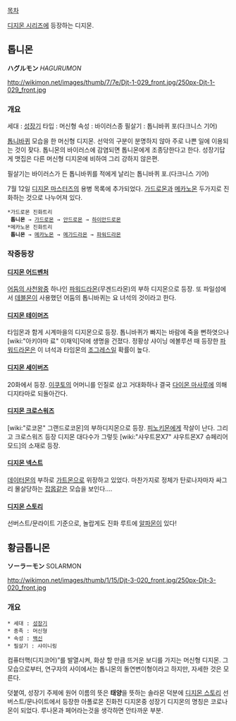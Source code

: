 [[목차]]

[[디지몬 시리즈]]에 등장하는 디지몬.

== 톱니몬 ==
'''ハグルモン'''   ''HAGURUMON''

http://wikimon.net/images/thumb/7/7e/Djt-1-029_front.jpg/250px-Djt-1-029_front.jpg

=== 개요 ===
세대 : [[성장기]]
타입 : 머신형
속성 : 바이러스종
필살기 : 톱니바퀴 포(다크니스 기어)

[[톱니바퀴]] 모습을 한 머신형 디지몬. 선악의 구분이 분명하지 않아 주로 나쁜 일에 이용되는 것이 잦다. 톱니몬의 바이러스에 감염되면 톱니몬에게 조종당한다고 한다. 성장기답게 맷집은 다른 머신형 디지몬에 비하여 그리 강하지 않은편.

필살기는 바이러스가 든 톱니바퀴를 적에게 날리는 톱니바퀴 포.(다크니스 기어)

7월 12일 [[디지몬 마스터즈]]의 용병 목록에 추가되었다. [[가드로몬]]과 [[메카노몬]] 두가지로 진화하는 것으로 나누어져 있다.
 *가드로몬 진화트리
  '''톱니몬''' → [[가드로몬]] → [[안드로몬]] → [[하이안드로몬]]
 *메카노몬 진화트리
  '''톱니몬''' → [[메카노몬]] → [[메가드라몬]] → [[파워드라몬]]

 
=== 작중등장 ===
==== [[디지몬 어드벤처]] ====
[[어둠의 사천왕]]중 하나인 [[파워드라몬]](무겐드라몬)의 부하 디지몬으로 등장. 또 파일섬에서 [[데블몬]]이 사용했던 어둠의 톱니바퀴는 요 녀석의 것이라고 한다.

==== [[디지몬 테이머즈]] ====
타임몬과 함게 시계마을의 디지몬으로 등장. 톱니바퀴가 빠지는 바람에 죽을 뻔하엿으나 [wiki:"아키야마 료" 이재익]덕에 생명을 건졌다. 정황상 샤이닝 에볼루션 때 등장한 [[파워드라몬]]은 이 녀석과 타임몬의 [[조그레스]]일 확률이 높다.

==== [[디지몬 세이버즈]] ==== 
20화에서 등장. [[이쿠토]]의 어머니를 인질로 삼고 거대화하나 결국 [[다이몬 마사루]]에 의해 디지타마로 되돌아간다.

==== [[디지몬 크로스워즈]] ==== 
[wiki:"로코몬" 그랜드로코몬]의 부하디지몬으로 등장. [[피노키몬]]에게 작살이 난다. 그리고 크로스워즈 등장 디지몬 대다수가 그렇듯 [wiki:"샤우트몬X7" 샤우트몬X7 슈페리어 모드]의 소재로 등장.

==== [[디지몬 넥스트]] ==== 
[[데이터몬]]의 부하로 [[가트몬]]으로 위장하고 있었다. 마찬가지로 정체가 탄로나자마자 싸그리 몰살당하는 [[잡몹]]같은 모습을 보인다....

==== [[디지몬 스토리]] ==== 
선버스트/문라이트 기준으로, 놀랍게도 진화 루트에 [[알파몬]]이 있다!
== 황금톱니몬 ==

'''ソーラーモン''' SOLARMON

http://wikimon.net/images/thumb/1/15/Djt-3-020_front.jpg/250px-Djt-3-020_front.jpg

=== 개요 ===
 * 세대 : [[성장기]]
 * 종족 : 머신형
 * 속성 : [[백신]]
 * 필살기 : 샤이니링

컴퓨터핵(디지코어)”를 발열시켜, 화상 할 만큼 뜨거운 보디를 가지는 머신형 디지몬. 그 모습으로부터, 연구자의 사이에서는 톱니몬의 돌연변이형이라고 하지만, 자세한 것은 모른다. 

덧붙여, 성장기 주제에 원어 이름의 뜻은 '''태양'''을 뜻하는 솔라몬 덕분에 [[디지몬 스토리]] 선버스트/문나이트에서 등장한 아폴로몬 진화전 디지몬중 성장기 디지몬의 명칭은 코로나몬이 되었다. 루나몬과 페어라는것을 생각하면 안타까운 부분.
